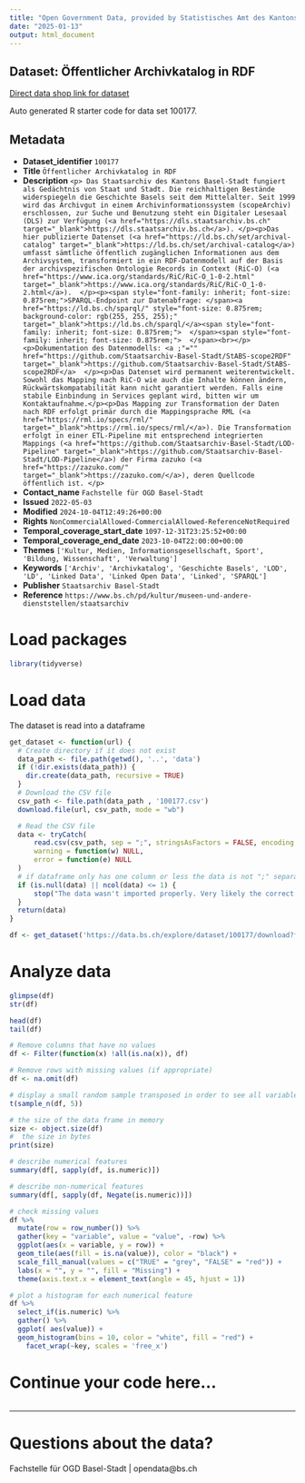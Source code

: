 ```yaml
---
title: "Open Government Data, provided by Statistisches Amt des Kantons Basel-Stadt - Fachstelle OGD"
date: "2025-01-13"
output: html_document
---
```


## Dataset: Öffentlicher Archivkatalog in RDF

[Direct data shop link for dataset](https://data.bs.ch/explore/dataset/100177)

Auto generated R starter code for data set 100177.

## Metadata

- **Dataset_identifier** `100177`
- **Title** `Öffentlicher Archivkatalog in RDF`
- **Description** `<p>
Das Staatsarchiv des Kantons Basel-Stadt fungiert als Gedächtnis von Staat und Stadt. Die reichhaltigen Bestände widerspiegeln die Geschichte Basels seit dem Mittelalter. Seit 1999 wird das Archivgut in einem Archivinformationssystem (scopeArchiv) erschlossen, zur Suche und Benutzung steht ein Digitaler Lesesaal (DLS) zur Verfügung (<a href="https://dls.staatsarchiv.bs.ch" target="_blank">https://dls.staatsarchiv.bs.ch</a>). </p><p>Das hier publizierte Datenset (<a href="https://ld.bs.ch/set/archival-catalog" target="_blank">https://ld.bs.ch/set/archival-catalog</a>) umfasst sämtliche öffentlich zugänglichen Informationen aus dem Archivsystem, transformiert in ein RDF-Datenmodell auf der Basis der archivspezifischen Ontologie Records in Context (RiC-O) (<a href="https://www.ica.org/standards/RiC/RiC-O_1-0-2.html" target="_blank">https://www.ica.org/standards/RiC/RiC-O_1-0-2.html</a>).  </p><p><span style="font-family: inherit; font-size: 0.875rem;">SPARQL-Endpoint zur Datenabfrage: </span><a href="https://ld.bs.ch/sparql/" style="font-size: 0.875rem; background-color: rgb(255, 255, 255);" target="_blank">https://ld.bs.ch/sparql/</a><span style="font-family: inherit; font-size: 0.875rem;">  </span><span style="font-family: inherit; font-size: 0.875rem;">  </span><br></p><p>Dokumentation des Datenmodells: <a ;"="" href="https://github.com/Staatsarchiv-Basel-Stadt/StABS-scope2RDF" target="_blank">https://github.com/Staatsarchiv-Basel-Stadt/StABS-scope2RDF</a>  </p><p>Das Datenset wird permanent weiterentwickelt. Sowohl das Mapping nach RiC-O wie auch die Inhalte können ändern, Rückwärtskompatabilität kann nicht garantiert werden. Falls eine stabile Einbindung in Services geplant wird, bitten wir um Kontaktaufnahme.</p><p>Das Mapping zur Transformation der Daten nach RDF erfolgt primär durch die Mappingsprache RML (<a href="https://rml.io/specs/rml/" target="_blank">https://rml.io/specs/rml/</a>). Die Transformation erfolgt in einer ETL-Pipeline mit entsprechend integrierten Mappings (<a href="https://github.com/Staatsarchiv-Basel-Stadt/LOD-Pipeline" target="_blank">https://github.com/Staatsarchiv-Basel-Stadt/LOD-Pipeline</a>) der Firma zazuko (<a href="https://zazuko.com/" target="_blank">https://zazuko.com/</a>), deren Quellcode öffentlich ist. </p>`
- **Contact_name** `Fachstelle für OGD Basel-Stadt`
- **Issued** `2022-05-03`
- **Modified** `2024-10-04T12:49:26+00:00`
- **Rights** `NonCommercialAllowed-CommercialAllowed-ReferenceNotRequired`
- **Temporal_coverage_start_date** `1097-12-31T23:25:52+00:00`
- **Temporal_coverage_end_date** `2023-10-04T22:00:00+00:00`
- **Themes** `['Kultur, Medien, Informationsgesellschaft, Sport', 'Bildung, Wissenschaft', 'Verwaltung']`
- **Keywords** `['Archiv', 'Archivkatalog', 'Geschichte Basels', 'LOD', 'LD', 'Linked Data', 'Linked Open Data', 'Linked', 'SPARQL']`
- **Publisher** `Staatsarchiv Basel-Stadt`
- **Reference** `https://www.bs.ch/pd/kultur/museen-und-andere-dienststellen/staatsarchiv`


# Load packages

```r

library(tidyverse)
```

# Load data

The dataset is read into a dataframe

```r
get_dataset <- function(url) {
  # Create directory if it does not exist
  data_path <- file.path(getwd(), '..', 'data')
  if (!dir.exists(data_path)) {
    dir.create(data_path, recursive = TRUE)
  }
  # Download the CSV file
  csv_path <- file.path(data_path , '100177.csv')
  download.file(url, csv_path, mode = "wb")

  # Read the CSV file
  data <- tryCatch(
      read.csv(csv_path, sep = ";", stringsAsFactors = FALSE, encoding = "UTF-8"),
      warning = function(w) NULL,
      error = function(e) NULL
  )
  # if dataframe only has one column or less the data is not ";" separated
  if (is.null(data) || ncol(data) <= 1) {
      stop("The data wasn't imported properly. Very likely the correct separator couldn't be found.\nPlease check the dataset manually and adjust the code.")
  }
  return(data)
}
```

```r

df <- get_dataset('https://data.bs.ch/explore/dataset/100177/download?format=csv&timezone=Europe%2FZurich')

```

# Analyze data

```r

glimpse(df)
str(df)

head(df)
tail(df)

```

```r
# Remove columns that have no values
df <- Filter(function(x) !all(is.na(x)), df)

# Remove rows with missing values (if appropriate)
df <- na.omit(df)
```

```r
# display a small random sample transposed in order to see all variables
t(sample_n(df, 5))
```

```r
# the size of the data frame in memory
size <- object.size(df)
#  the size in bytes
print(size)
```

```r
# describe numerical features
summary(df[, sapply(df, is.numeric)])
```

```r
# describe non-numerical features
summary(df[, sapply(df, Negate(is.numeric))])
```

```r
# check missing values
df %>%
  mutate(row = row_number()) %>%
  gather(key = "variable", value = "value", -row) %>%
  ggplot(aes(x = variable, y = row)) +
  geom_tile(aes(fill = is.na(value)), color = "black") +
  scale_fill_manual(values = c("TRUE" = "grey", "FALSE" = "red")) +
  labs(x = "", y = "", fill = "Missing") +
  theme(axis.text.x = element_text(angle = 45, hjust = 1))
```

```r
# plot a histogram for each numerical feature
df %>%
  select_if(is.numeric) %>%
  gather() %>%
  ggplot( aes(value)) +
  geom_histogram(bins = 10, color = "white", fill = "red") +
    facet_wrap(~key, scales = 'free_x')
```

# Continue your code here...

```r

```
------------------------------------------------------------------------

# Questions about the data?

Fachstelle für OGD Basel-Stadt | opendata@bs.ch
